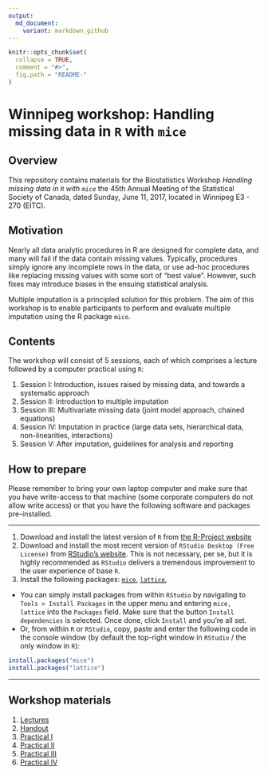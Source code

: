 ---
output:
  md_document:
    variant: markdown_github
---

<!-- README.md is generated from README.Rmd. Please edit that file -->

```{r, echo = FALSE}
knitr::opts_chunk$set(
  collapse = TRUE,
  comment = "#>",
  fig.path = "README-"
)
```

# Winnipeg workshop: Handling missing data in `R` with `mice`

## Overview

This repository contains materials for the Biostatistics Workshop *Handling missing data in `R` with `mice`* the 45th Annual Meeting of the Statistical Society of Canada, dated Sunday, June 11, 2017, located in Winnipeg E3 - 270 (EITC).

## Motivation

Nearly all data analytic procedures in R are designed for complete data, and many will fail if the data contain missing values. Typically, procedures simply ignore any incomplete rows in the data, or use ad-hoc procedures like replacing missing values with some sort of "best value". However, such fixes may introduce biases in the ensuing statistical analysis.

Multiple imputation is a principled solution for this problem. The aim of this workshop is to enable participants to perform and evaluate multiple imputation using the R package `mice`.

## Contents

The workshop will consist of 5 sessions, each of which comprises a lecture followed by a computer practical using `R`:

1. Session I: Introduction, issues raised by missing data, and towards a systematic approach
2. Session II: Introduction to multiple imputation
3. Session III: Multivariate missing data (joint model approach, chained equations)
4. Session IV: Imputation in practice (large data sets, hierarchical data, non-linearities, interactions)
5. Session V: After imputation, guidelines for analysis and reporting

## How to prepare

Please remember to bring your own laptop computer and make sure that you have write-access to that machine (some corporate computers do not allow write access) or that you have the following software and packages pre-installed.

---

1. Download and install the latest version of `R` from [the R-Project website](https://cloud.r-project.org)
2. Download and install the most recent version of `RStudio Desktop (Free License)` from [RStudio's website](https://www.rstudio.com/products/rstudio/download3/). This is not necessary, per se, but it is highly recommended as `RStudio` delivers a tremendous improvement to the user experience of base `R`.
3. Install the following packages: [`mice`](https://cran.r-project.org/web/packages/mice/index.html), [`lattice`](https://cran.r-project.org/web/packages/lattice/index.html),

  - You can simply install packages from within `RStudio` by navigating to `Tools > Install Packages` in the upper menu and entering `mice, lattice` into the `Packages` field. Make sure that the button `Install dependencies` is selected. Once done, click `Install` and you're all set.
  - Or, from within `R` or `RStudio`, copy, paste and enter the following code in the console window (by default the top-right window in `RStudio` / the only window in `R`):
  
```{r eval=FALSE}
install.packages("mice")
install.packages("lattice")
```

---

## Workshop materials

1. [Lectures](Lectures/Winnipeg.pdf)
2. [Handout](Lectures/WinnipegHandout.pdf)
3. [Practical I](https://htmlpreview.github.io/?https://github.com/stefvanbuuren/Winnipeg/blob/master/Practicals/Practical_I.html)
4. [Practical II](https://htmlpreview.github.io/?https://github.com/stefvanbuuren/Winnipeg/blob/master/Practicals/Practical_II.html)
5. [Practical III](https://htmlpreview.github.io/?https://github.com/stefvanbuuren/Winnipeg/blob/master/Practicals/Practical_III.html)
6. [Practical IV](https://htmlpreview.github.io/?https://github.com/stefvanbuuren/Winnipeg/blob/master/Practicals/Practical_IV.html)
